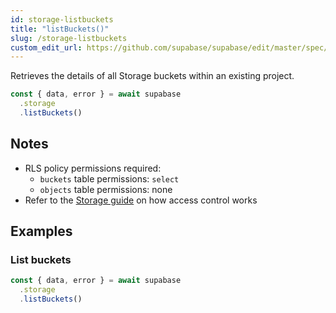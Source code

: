 ```yaml
---
id: storage-listbuckets
title: "listBuckets()"
slug: /storage-listbuckets
custom_edit_url: https://github.com/supabase/supabase/edit/master/spec/supabase_js_v2.yml
---
```


Retrieves the details of all Storage buckets within an existing project.

```js
const { data, error } = await supabase
  .storage
  .listBuckets()
```






## Notes

- RLS policy permissions required:
  - `buckets` table permissions: `select`
  - `objects` table permissions: none
- Refer to the [Storage guide](/docs/guides/storage#access-control) on how access control works










## Examples

### List buckets



```js
const { data, error } = await supabase
  .storage
  .listBuckets()
```